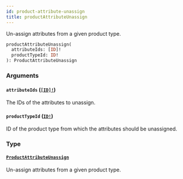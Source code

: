 ```yaml
---
id: product-attribute-unassign
title: productAttributeUnassign
---
```


Un-assign attributes from a given product type.

```graphql
productAttributeUnassign(
  attributeIds: [ID]!
  productTypeId: ID!
): ProductAttributeUnassign

```

### Arguments

#### `attributeIds` ([`[ID]!`](/developer/api-reference/scalars/id))

The IDs of the attributes to unassign.

#### `productTypeId` ([`ID!`](/developer/api-reference/scalars/id))

ID of the product type from which the attributes should be unassigned.

### Type

#### [`ProductAttributeUnassign`](/developer/api-reference/objects/product-attribute-unassign)

Un-assign attributes from a given product type.
